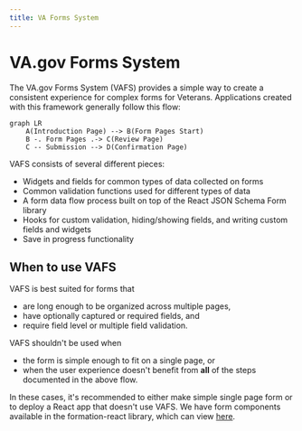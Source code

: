 ```yaml
---
title: VA Forms System
---
```


# VA.gov Forms System

The VA.gov Forms System (VAFS) provides a simple way to create a consistent experience for complex forms for Veterans. Applications created with this framework generally follow this flow:

```mermaid
graph LR
    A(Introduction Page) --> B(Form Pages Start)
    B -. Form Pages .-> C(Review Page)
    C -- Submission --> D(Confirmation Page)
```

VAFS consists of several different pieces:

- Widgets and fields for common types of data collected on forms
- Common validation functions used for different types of data
- A form data flow process built on top of the React JSON Schema Form library
- Hooks for custom validation, hiding/showing fields, and writing custom fields and widgets
- Save in progress functionality

## When to use VAFS 

VAFS is best suited for forms that

- are long enough to be organized across multiple pages,
- have optionally captured or required fields, and
- require field level or multiple field validation.

VAFS shouldn't be used when
- the form is simple enough to fit on a single page, or
- when the user experience doesn't benefit from **all** of the steps documented in the above flow.

In these cases, it's recommended to either make simple single page form or to deploy a React app that doesn't use VAFS. We have form components available in the formation-react library, which can view [here](/platform).
